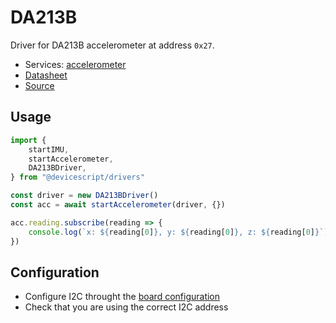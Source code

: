 # DA213B

Driver for DA213B accelerometer at address `0x27`.

-   Services: [accelerometer](/api/clients/accelerometer/)
-   [Datasheet](https://semic-boutique.com/wp-content/uploads/2021/01/da213B.pdf)
-   [Source](https://github.com/microsoft/devicescript/blob/main/packages/drivers/src/da213b.ts)

## Usage

```ts
import {
    startIMU,
    startAccelerometer,
    DA213BDriver,
} from "@devicescript/drivers"

const driver = new DA213BDriver()
const acc = await startAccelerometer(driver, {})

acc.reading.subscribe(reading => {
    console.log(`x: ${reading[0]}, y: ${reading[0]}, z: ${reading[0]}`)
})
```

## Configuration

-   Configure I2C throught the [board configuration](/developer/board-configuration)
-   Check that you are using the correct I2C address
